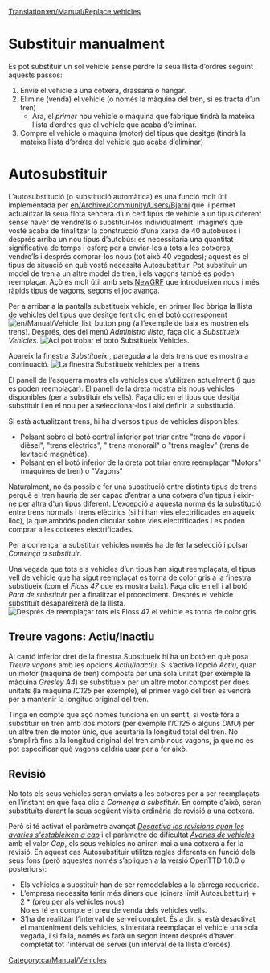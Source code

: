 [[Translation:en/Manual/Replace vehicles]]
{{ca/Manual/Tutorial}}
= Substituir manualment =
Es pot substituir un sol vehicle sense perdre la seua llista d’ordres seguint aquests passos:
#Envie el vehicle a una cotxera, drassana o hangar.
#Elimine (venda) el vehicle (o només la màquina del tren, si es tracta d’un tren)
#*Ara, el ''primer'' nou vehicle o màquina que fabrique tindrà la mateixa llista d’ordres que el vehicle que acaba d’eliminar.
#Compre el vehicle o màquina (motor) del tipus que desitge (tindrà la mateixa llista d’ordres del vehicle que acaba d’eliminar)

= Autosubstituir =
L’autosubstitució (o substitució automàtica) és una funció molt útil implementada per [[en/Archive/Community/Users/Bjarni]] que li permet actualitzar la seua flota sencera d’un cert tipus de vehicle a un tipus diferent sense haver de vendre’ls o substituir-los individualment. Imagine’s que vosté acaba de finalitzar la construcció d’una xarxa de 40 autobusos i després arriba un nou tipus d’autobús: es necessitaria una quantitat significativa de temps i esforç per a enviar-los a tots a les cotxeres, vendre’ls i després comprar-los nous (tot això 40 vegades); aquest és el tipus de situació en què vosté necessita Autosubstituir. Pot substituir un model de tren a un altre model de tren, i els vagons també es poden reemplaçar. Açò és molt útil amb sets [[ca/NewGRF|NewGRF]] que introdueixen nous i més ràpids tipus de vagons, segons el joc avança.


Per a arribar a la pantalla substitueix vehicle, en primer lloc òbriga la llista de vehicles del tipus que desitge fent clic en el botó corresponent [[File:en/Manual/Vehicle list button.png]] (a l’exemple de baix es mostren els trens). Després, des del menú ''Administra llista'', faça clic a ''Substitueix Vehicles''.
[[File:ca/Manual/ManageList.png|frame|none|Ací pot trobar el botó ''Substitueix Vehicles''.]]

Apareix la finestra ''Substitueix <tipus de vehicle>'', pareguda a la dels trens que es mostra a continuació.
[[File:ca/Manual/ReplaceTrain.png|frame|none|La finestra ''Substitueix vehicles'' per a trens]]

El panell de l'esquerra mostra els vehicles que s’utilitzen actualment (i que es poden reemplaçar). El panell de la dreta mostra els nous vehicles disponibles (per a substituir els vells). Faça clic en el tipus que desitja substituir i en el nou per a seleccionar-los i així definir la substitució.

Si està actualitzant trens, hi ha diversos tipus de vehicles disponibles:
*Polsant sobre el botó central inferior pot triar entre "trens de vapor i dièsel", "trens elèctrics", " trens monorail" o "trens maglev" (trens de levitació magnètica).
*Polsant en el botó inferior de la dreta pot triar entre reemplaçar "Motors" (màquines de tren) o "Vagons"

Naturalment, no és possible fer una substitució entre distints tipus de trens perquè el tren hauria de ser capaç d’entrar a una cotxera d’un tipus i eixir-ne per altra d'un tipus diferent. L’excepció a aquesta norma és la substitució entre trens normals i trens elèctrics (si hi han vies electrificades en aqueix lloc), ja que ambdós poden circular sobre vies electrificades i es poden comprar a les cotxeres electrificades.

Per a començar a substituir vehicles només ha de fer la selecció i polsar ''Comença a substituir''.

Una vegada que tots els vehicles d’un tipus han sigut reemplaçats, el tipus vell de vehicle que ha sigut reemplaçat es torna de color gris a la finestra substiueix (com el ''Floss 47'' que es mostra baix). Faça clic en ell i al botó ''Para de substituir'' per a finalitzar el procediment. Després el vehicle substituït desapareixerà de la llista.
[[File:ca/Manual/ReplaceTrain2.png|frame|none|Després de reemplaçar tots els ''Floss 47'' el vehicle es torna de color gris.]]

==Treure vagons: Actiu/Inactiu==
Al cantó inferior dret de la finestra Substitueix hi ha un botó en què posa ''Treure vagons'' amb les opcions ''Actiu/Inactiu''. Si s’activa l’opció ''Actiu'', quan un motor (màquina de tren) composta per una sola unitat (per exemple la màquina ''Gresley A4'') se substitueix per un altre motor compost per dues unitats (la màquina ''IC125'' per exemple), el primer vagó del tren es vendrà per a mantenir la longitud original del tren.

Tinga en compte que açò només funciona en un sentit, si vosté fóra a substituir un tren amb dos motors (per exemple l'''IC125'' o alguns ''DMU'') per un altre tren de motor únic, que acurtaria la longitud total del tren. No s’omplirà fins a la longitud original del tren amb nous vagons, ja que no es pot especificar què vagons caldria usar per a fer això.

==Revisió==
No tots els seus vehicles seran enviats a les cotxeres per a ser reemplaçats en l’instant en què faça clic a ''Comença a substituir''. En compte d’això, seran substituïts durant la seua següent visita ordinària de revisió a una cotxera.

Però si té activat el paràmetre avançat ''[[ca/Paràmetres avançats/Vehicles#desactiva-les-revisions-quan-les-avaries-s-estableixen-a-cap|Desactiva les revisions quan les avaries s'estableixen a cap]]'' i el paràmetre de dificultat ''[[ca/Finestra Nivell de dificultat#avaries-de-vehicles|Avaries de vehicles]]'' amb el valor ''Cap'', els seus vehicles no aniran mai a una cotxera a fer la revisió. En aquest cas Autosubstituir utilitza regles diferents en funció dels seus fons (però aquestes només s’apliquen a la versió OpenTTD 1.0.0 o posteriors):
* Els vehicles a substituir han de ser remodelables a la càrrega requerida.
* L’empresa necessita tenir més diners que (diners límit Autosubstituir) + 2 * (preu per als vehicles nous)<br/> No es té en compte el preu de venda dels vehicles vells.
* S’ha de realitzar l’interval de servei complet. És a dir, si està desactivat el manteniment dels vehicles, s’intentarà reemplaçar el vehicle una sola vegada, i si falla, només es farà un segon intent després d’haver completat tot l’interval de servei (un interval de la llista d’ordes).

[[Category:ca/Manual/Vehicles]]